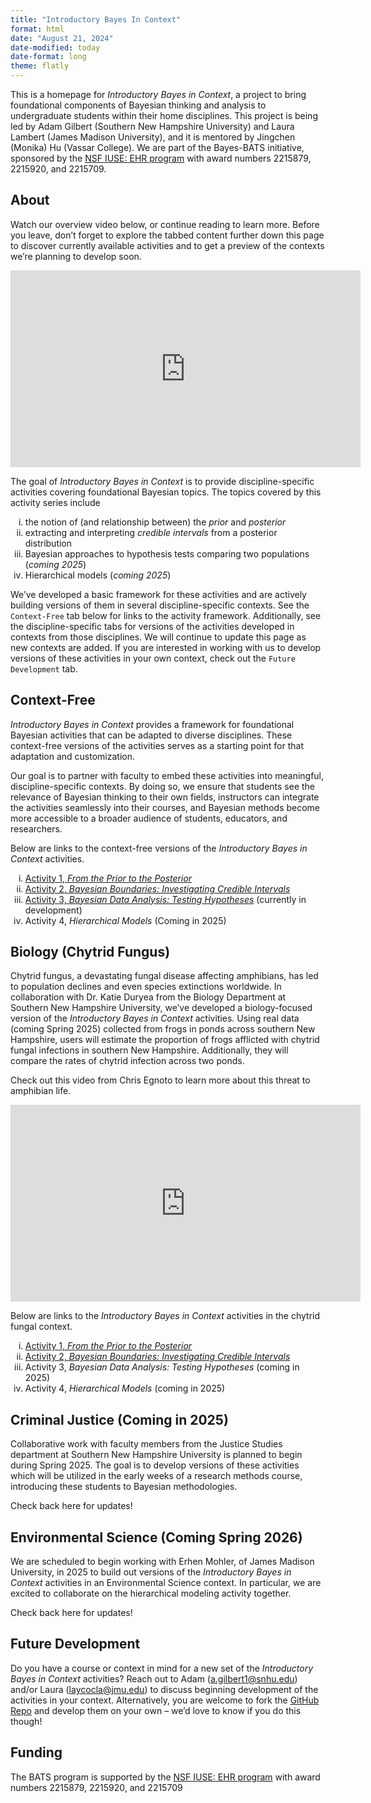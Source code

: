 ```yaml
---
title: "Introductory Bayes In Context"
format: html
date: "August 21, 2024"
date-modified: today
date-format: long
theme: flatly
---
```


:::{.callout-note}

This is a homepage for *Introductory Bayes in Context*, a project to bring foundational components of Bayesian thinking and analysis to undergraduate students within their home disciplines. This project is being led by Adam Gilbert (Southern New Hampshire University) and Laura Lambert (James Madison University), and it is mentored by Jingchen (Monika) Hu (Vassar College). We are part of the Bayes-BATS initiative, sponsored by the [NSF IUSE: EHR program](https://www.nsf.gov/pubs/2021/nsf21579/nsf21579.htm) with award numbers 2215879, 2215920, and 2215709. 

:::

## About

Watch our overview video below, or continue reading to learn more. Before you leave, don’t forget to explore the tabbed content further down this page to discover currently available activities and to get a preview of the contexts we’re planning to develop soon.

<center>

<iframe width="560" height="315" src="https://www.youtube.com/embed/3-1gnfEkUXA?si=dXQlrdrmjJ8mw-Rg" title="YouTube video player" frameborder="0" allow="accelerometer; autoplay; clipboard-write; encrypted-media; gyroscope; picture-in-picture; web-share" referrerpolicy="strict-origin-when-cross-origin" allowfullscreen></iframe>

</center>

The goal of *Introductory Bayes in Context* is to provide discipline-specific activities covering foundational Bayesian topics. The topics covered by this activity series include 

i) the notion of (and relationship between) the *prior* and *posterior*
ii) extracting and interpreting *credible intervals* from a posterior distribution
iii) Bayesian approaches to hypothesis tests comparing two populations  (*coming 2025*)
iv) Hierarchical models (*coming 2025*)

We've developed a basic framework for these activities and are actively building versions of them in several discipline-specific contexts. See the `Context-Free` tab below for links to the activity framework. Additionally, see the discipline-specific tabs for versions of the activities developed in contexts from those disciplines. We will continue to update this page as new contexts are added. If you are interested in working with us to develop versions of these activities in your own context, check out the `Future Development` tab.

:::{.panel-tabset}

## Context-Free

*Introductory Bayes in Context* provides a framework for foundational Bayesian activities that can be adapted to diverse disciplines. These context-free versions of the activities serves as a starting point for that adaptation and customization.

Our goal is to partner with faculty to embed these activities into meaningful, discipline-specific contexts. By doing so, we ensure that students see the relevance of Bayesian thinking to their own fields, instructors can integrate the activities seamlessly into their courses, and Bayesian methods become more accessible to a broader audience of students, educators, and researchers.

Below are links to the context-free versions of the *Introductory Bayes in Context* activities.

i) [Activity 1, *From the Prior to the Posterior*](https://agmath.github.io/IntroductoryBayesInContext/ContextFreeActivity1_v2.html)
ii) [Activity 2, *Bayesian Boundaries: Investigating Credible Intervals*](https://agmath.github.io/IntroductoryBayesInContext/ContextFreeActivity2_v2.html)
iii) [Activity 3, *Bayesian Data Analysis: Testing Hypotheses*](https://agmath.github.io/IntroductoryBayesInContext/ContextFreeActivity3.html) (currently in development)
iv) Activity 4, *Hierarchical Models* (Coming in 2025)

## Biology (Chytrid Fungus)

Chytrid fungus, a devastating fungal disease affecting amphibians, has led to population declines and even species extinctions worldwide. In collaboration with Dr. Katie Duryea from the Biology Department at Southern New Hampshire University, we’ve developed a biology-focused version of the *Introductory Bayes in Context* activities. Using real data (coming Spring 2025) collected from frogs in ponds across southern New Hampshire, users will estimate the proportion of frogs afflicted with chytrid fungal infections in southern New Hampshire. Additionally, they will compare the rates of chytrid infection across two ponds.

Check out this video from Chris Egnoto to learn more about this threat to amphibian life.

<center>

<iframe width="560" height="315" src="https://www.youtube.com/embed/ZFb5wLOVr9A?si=njkcs8w7jH_V3jri" title="YouTube video player" frameborder="0" allow="accelerometer; autoplay; clipboard-write; encrypted-media; gyroscope; picture-in-picture; web-share" referrerpolicy="strict-origin-when-cross-origin" allowfullscreen></iframe>

</center>

Below are links to the *Introductory Bayes in Context* activities in the chytrid fungal context.

i) [Activity 1, *From the Prior to the Posterior*](https://agmath.github.io/IntroductoryBayesInContext/act1_bio_chytrid_v2.html)
ii) [Activity 2, *Bayesian Boundaries: Investigating Credible Intervals*](https://agmath.github.io/IntroductoryBayesInContext/act2_bio_chytrid_v2.html)
iii) Activity 3, *Bayesian Data Analysis: Testing Hypotheses* (coming in 2025)
iv) Activity 4, *Hierarchical Models* (coming in 2025)

## Criminal Justice (Coming in 2025)

Collaborative work with faculty members from the Justice Studies department at Southern New Hampshire University is planned to begin during Spring 2025. The goal is to develop versions of these activities which will be utilized in the early weeks of a research methods course, introducing these students to Bayesian methodologies.

Check back here for updates!

## Environmental Science (Coming Spring 2026)

We are scheduled to begin working with Erhen Mohler, of James Madison University, in 2025 to build out versions of the *Introductory Bayes in Context* activities in an Environmental Science context. In particular, we are excited to collaborate on the hierarchical modeling activity together. 

Check back here for updates!

## Future Development

Do you have a course or context in mind for a new set of the *Introductory Bayes in Context* activities? Reach out to Adam ([a.gilbert1@snhu.edu](mailto:a.gilbert1@snhu.edu)) and/or Laura ([laycocla@jmu.edu](mailto:laycocla@jmu.edu)) to discuss beginning development of the activities in your context. Alternatively, you are welcome to fork the [GitHub Repo](https://github.com/agmath/IntroductoryBayesInContext) and develop them on your own -- we'd love to know if you do this though!

:::

## Funding 

The BATS program is supported by the [NSF IUSE: EHR program](https://www.nsf.gov/pubs/2021/nsf21579/nsf21579.htm) with award numbers 2215879, 2215920, and 2215709


